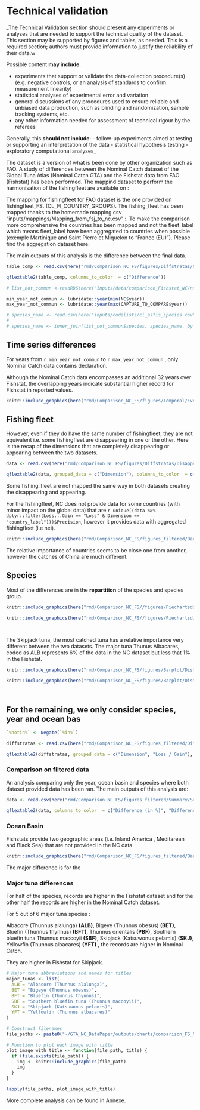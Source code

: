 # Technical validation

_The Technical Validation section should present any experiments or analyses that are needed to support the technical quality of the dataset. This section may be supported by figures and tables, as needed. This is a required section; authors must provide information to justify the reliability of their data.w 

Possible content **may include**:

-	experiments that support or validate the data-collection procedure(s) (e.g. negative controls, or an analysis of standards to confirm measurement linearity)
-	statistical analyses of experimental error and variation
-	general discussions of any procedures used to ensure reliable and unbiased data production, such as blinding and randomization, sample tracking systems, etc. 
-	any other information needed for assessment of technical rigour by the referees

Generally, this **should not include**:
-	follow-up experiments aimed at testing or supporting an interpretation of the data
-	statistical hypothesis testing 
-	exploratory computational analyses_

The dataset is a version of what is been done by other organization such as FAO. A study of differences between the Nominal Catch dataset of the Global Tuna Atlas (Nominal Catch GTA) and the Fishstat data from FAO (Fishstat) has been performed. The mappind dataset to perform the harmonisation of the fishingfleet are available on : 

The mapping for fishingfleet for FAO dataset is the one provided on fishingfleet_FS. (CL_FI_COUNTRY_GROUPS). The fishing_fleet has been mapped thanks to the homemade mapping csv "inputs/mappings/Mapping_from_fsj_to_nc.csv" :. To make the comparison more comprehensive the countries has been mapped and not the fleet_label which means fleet_label have been aggregated to countries when possible (exemple Martinique and Saint Pierre et Miquelon to "France (EU)"). Please find the aggregation dataset here:

The main outputs of this analysis is the difference between the final data. 


```r
table_comp <- read.csv(here("rmd/Comparison_NC_FS/figures/Diffstratas/Comparison.of.number.of.stratas.between.the.two.datasets.csv"))

qflextable2(table_comp, columns_to_color  = c("Difference"))
```

```r
# list_not_commun <-readRDS(here("inputs/data/comparison_Fishstat_NC/notcommuntime_species.rds"))

min_year_not_commun <- lubridate::year(min(NC$year))
max_year_not_commun <- lubridate::year(max(CAPTURE_TO_COMPARE$year))

# species_name <- read.csv(here("inputs/codelists/cl_asfis_species.csv"))
# 
# species_name <- inner_join(list_not_commun$species, species_name, by = c("species" = "code")) %>% dplyr::select(label,code = species, measurement_value, onlyin )
```

## Time series differences


For years from `r min_year_not_commun` to `r max_year_not_commun` , only Nominal Catch data contains declaration. 

Although the Nominal Catch data encompasses an additional 32 years over Fishstat, the overlapping years indicate substantial higher record for Fishstat in reported values.


```r

knitr::include_graphics(here("rmd/Comparison_NC_FS/figures/Temporal/Evolutions.of.values.for.the.dimension.year.for.Fishstat.and.NC.dataset..png"))

```

## Fishing fleet

However, even if they do have the same number of fishingfleet, they are not equivalent i.e. some fishingfleet are disappearing in one or the other. Here is the recap of the dimensions that are completely disappearing or appearing between the two datasets. 

```r
data <- read.csv(here("rmd/Comparison_NC_FS/figures/Diffstratas/Disappearing.or.appearing.strata.between.Fishstat.and.NC.csv")) %>% dplyr::select(-measurement_unit) %>% dplyr::rename("Difference in millions" = "Difference.in.millions") %>% filter(Dimension == "fleet_label")

qflextable2(data, grouped_data = c("Dimension"), columns_to_color  = c("Difference in millions"))
```

Some fishing_fleet are not mapped the same way in both datasets creating the disappearing and appearing. 

For the fishingfleet, NC does not provide data for some countries (with minor impact on the global data) that are `r unique((data %>% dplyr::filter(Loss...Gain == "Loss" & Dimension == "country_label")))$Precision`, however it provides data with aggregated fishingfleet (i.e nei).



```r

knitr::include_graphics(here("rmd/Comparison_NC_FS/figures_filtered/Barplot/Distribution.in.value.for.the.dimension...fleet.label.png"))

```

The relative importance of countries seems to be close one from another, however the catches of China are much different. 

## Species

Most of the differences are in the **repartition** of the species and species group. 

```r

knitr::include_graphics(here("rmd/Comparison_NC_FS//figures/Piechartsdimensions/Distribution.in.value.for.the.dimension...species.group.gta.png"))

knitr::include_graphics(here("rmd/Comparison_NC_FS//figures/Piechartsdimensions/Distribution.in.value.for.the.dimension...species.png"))




```

The Skipjack tuna, the most catched tuna has a relative importance very different between the two datasets. The major tuna Thunus Albacares, coded as ALB represents 6% of the data in the NC dataset but less that 1% in the Fishstat.


```r

knitr::include_graphics(here("rmd/Comparison_NC_FS/figures/Barplot/Distribution.in.value.for.the.dimension...species.group.gta.png"))

knitr::include_graphics(here("rmd/Comparison_NC_FS/figures/Barplot/Distribution.in.value.for.the.dimension...species.png"))




```

## For the remaining, we only consider species, year and ocean bas

```r

`%notin%` <- Negate(`%in%`)

diffstratas <- read.csv(here("rmd/Comparison_NC_FS/figures_filtered/Diffstratas/Difference.between.stratas.of.the.two.datasets.csv")) %>% dplyr::filter(Dimension %notin% c("year", "GRIDTYPE")) %>% dplyr::select(-measurement_unit) %>% dplyr::rename("Loss / Gain" = "Loss...Gain", "Difference in value" = "Difference.in.value")

qflextable2(diffstratas, grouped_data = c("Dimension", "Loss / Gain"), columns_to_color = c("Difference in value"))

```


### Comparison on filtered data

An analysis comparing only the year, ocean basin and species where both dataset provided data has been ran. The main outputs of this analysis are:

```r
data <- read.csv(here("rmd/Comparison_NC_FS/figures_filtered/Summary/Summary.of.the.difference.between.the.two.datasets.csv")) %>% dplyr::select(-measurement_unit) %>% dplyr::rename("Difference (in %)" = "Difference..in...")

qflextable2(data, columns_to_color  = c("Difference (in %)", "Difference"))
```


### Ocean Basin

Fishstats provide two geographic areas (i.e. Inland America , Meditarean and Black Sea) that are not provided in the NC data. 

```r

knitr::include_graphics(here("rmd/Comparison_NC_FS/figures_filtered/Barplot/Distribution.in.value.for.the.dimension...ocean.basin.png"))

```

The major difference is for the 



### Major tuna differences

For half of the species, records are higher in the Fishstat dataset and for the other half the records are higher in the Nominal Catch dataset.


For 5 out of 6 major tuna species :

Albacore (Thunnus alalunga) **(ALB)**,  Bigeye (Thunnus obesus) **(BET)**, Bluefin (Thunnus thynnus) **(BFT)**, Thunnus orientalis **(PBF)**, Southern bluefin tuna Thunnus maccoyii **(SBF)**, Skipjack (Katsuwonus pelamis) **(SKJ)**, Yellowfin (Thunnus albacares) **(YFT)** , the records are higher in Nominal Catch. 

They are higher in Fishstat for Skipjack.


```r
# Major tuna abbreviations and names for titles
major_tunas <- list(
  ALB = "Albacore (Thunnus alalunga)",
  BET = "Bigeye (Thunnus obesus)",
  BFT = "Bluefin (Thunnus thynnus)",
  SBF = "Southern bluefin tuna (Thunnus maccoyii)",
  SKJ = "Skipjack (Katsuwonus pelamis)",
  YFT = "Yellowfin (Thunnus albacares)"
)

# Construct filenames
file_paths <- paste0("~/GTA_NC_DataPaper/outputs/charts/comparison_FS_NC_time_by_species/", names(major_tunas), "_comparison_plot.png")

# Function to plot each image with title
plot_image_with_title <- function(file_path, title) {
  if (file.exists(file_path)) {
    img <- knitr::include_graphics(file_path)
    img
  }
}
```


```r
lapply(file_paths, plot_image_with_title) 
```



More complete analysis can be found in Annexe.
